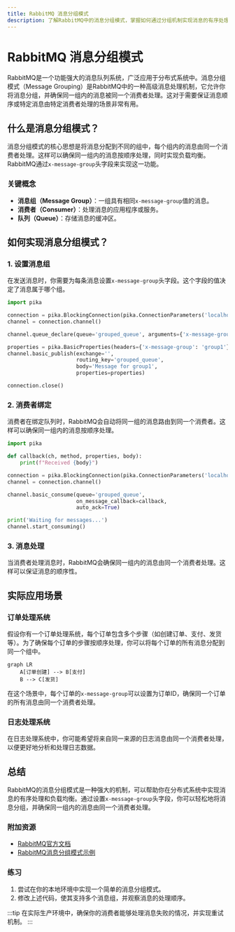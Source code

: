 ```yaml
---
title: RabbitMQ 消息分组模式
description: 了解RabbitMQ中的消息分组模式，掌握如何通过分组机制实现消息的有序处理和负载均衡。
---
```


# RabbitMQ 消息分组模式

RabbitMQ是一个功能强大的消息队列系统，广泛应用于分布式系统中。消息分组模式（Message Grouping）是RabbitMQ中的一种高级消息处理机制，它允许你将消息分组，并确保同一组内的消息被同一个消费者处理。这对于需要保证消息顺序或特定消息由特定消费者处理的场景非常有用。

## 什么是消息分组模式？

消息分组模式的核心思想是将消息分配到不同的组中，每个组内的消息由同一个消费者处理。这样可以确保同一组内的消息按顺序处理，同时实现负载均衡。RabbitMQ通过`x-message-group`头字段来实现这一功能。

### 关键概念

- **消息组（Message Group）**：一组具有相同`x-message-group`值的消息。
- **消费者（Consumer）**：处理消息的应用程序或服务。
- **队列（Queue）**：存储消息的缓冲区。

## 如何实现消息分组模式？

### 1. 设置消息组

在发送消息时，你需要为每条消息设置`x-message-group`头字段。这个字段的值决定了消息属于哪个组。

```python
import pika

connection = pika.BlockingConnection(pika.ConnectionParameters('localhost'))
channel = connection.channel()

channel.queue_declare(queue='grouped_queue', arguments={'x-message-group': 'group1'})

properties = pika.BasicProperties(headers={'x-message-group': 'group1'})
channel.basic_publish(exchange='',
                      routing_key='grouped_queue',
                      body='Message for group1',
                      properties=properties)

connection.close()
```

### 2. 消费者绑定

消费者在绑定队列时，RabbitMQ会自动将同一组的消息路由到同一个消费者。这样可以确保同一组内的消息按顺序处理。

```python
import pika

def callback(ch, method, properties, body):
    print(f"Received {body}")

connection = pika.BlockingConnection(pika.ConnectionParameters('localhost'))
channel = connection.channel()

channel.basic_consume(queue='grouped_queue',
                      on_message_callback=callback,
                      auto_ack=True)

print('Waiting for messages...')
channel.start_consuming()
```

### 3. 消息处理

当消费者处理消息时，RabbitMQ会确保同一组内的消息由同一个消费者处理。这样可以保证消息的顺序性。

## 实际应用场景

### 订单处理系统

假设你有一个订单处理系统，每个订单包含多个步骤（如创建订单、支付、发货等）。为了确保每个订单的步骤按顺序处理，你可以将每个订单的所有消息分配到同一个组中。

```mermaid
graph LR
    A[订单创建] --> B[支付]
    B --> C[发货]
```

在这个场景中，每个订单的`x-message-group`可以设置为订单ID，确保同一个订单的所有消息由同一个消费者处理。

### 日志处理系统

在日志处理系统中，你可能希望将来自同一来源的日志消息由同一个消费者处理，以便更好地分析和处理日志数据。

## 总结

RabbitMQ的消息分组模式是一种强大的机制，可以帮助你在分布式系统中实现消息的有序处理和负载均衡。通过设置`x-message-group`头字段，你可以轻松地将消息分组，并确保同一组内的消息由同一个消费者处理。

### 附加资源

- [RabbitMQ官方文档](https://www.rabbitmq.com/documentation.html)
- [RabbitMQ消息分组模式示例](https://www.rabbitmq.com/tutorials/tutorial-six-python.html)

### 练习

1. 尝试在你的本地环境中实现一个简单的消息分组模式。
2. 修改上述代码，使其支持多个消息组，并观察消息的处理顺序。

:::tip
在实际生产环境中，确保你的消费者能够处理消息失败的情况，并实现重试机制。
:::